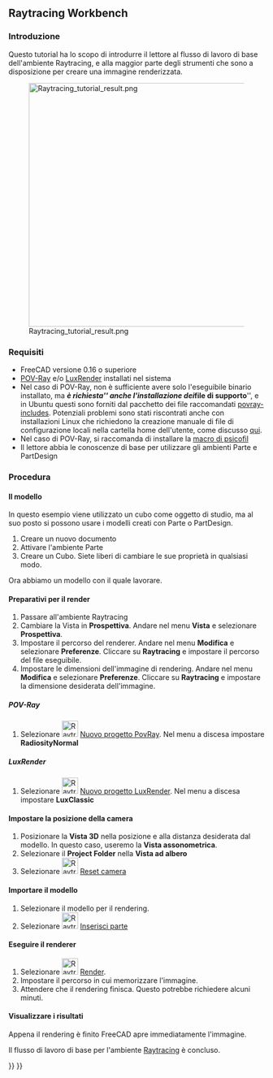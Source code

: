 <languages/>

==Raytracing Workbench==

{{VeryImportantMessage|The [[Raytracing_Workbench|Raytracing workbench]] is being superseded by the new [https://github.com/FreeCAD/FreeCAD-render Render Workbench], which is intended as its replacement. The Render Workbench can be installed through the [[Std_AddonMgr|Addon Manager]]. The information here is provided because by default FreeCAD is still shipped (as of 0.19-24276) with the Raytracing Workbench, and because the new module should basically work in the same way}}

{{TutorialInfo/it
|Topic= Raytracing
|Level= Base
|Time= 10 minuti + tempo per il Render
|Author=[http://freecadweb.org/wiki/index.php?title=User:Drei Drei]
|FCVersion=0.16 o superiore
|Files=
}}

<div class="mw-translate-fuzzy">
=== Introduzione ===
Questo tutorial ha lo scopo di introdurre il lettore al flusso di lavoro di base dell'ambiente Raytracing, e alla maggior parte degli strumenti che sono a disposizione per creare una immagine renderizzata.
</div>

[[Image:Raytracing_tutorial_result.png|480px]]

<div class="mw-translate-fuzzy">
=== Requisiti ===
* FreeCAD versione 0.16 o superiore
* [http://www.povray.org/ POV-Ray] e/o [http://www.luxrender.net/ LuxRender] installati nel sistema
* Nel caso di POV-Ray, non è sufficiente avere solo l'eseguibile binario installato, ma '''''è richiesta''''' anche l'installazione dei '''''file di supporto ''''', e in Ubuntu questi sono forniti dal pacchetto dei file raccomandati [https://packages.ubuntu.com/search?keywords=povray-includes povray-includes]. Potenziali problemi sono stati riscontrati anche con installazioni Linux che richiedono la creazione manuale di file di configurazione locali nella cartella home dell'utente, come discusso [https://forum.freecadweb.org/viewtopic.php?f=3&t=27548&start=10#p224576 qui].
* Nel caso di POV-Ray, si raccomanda di installare la   [https://github.com/psicofil/Macros_FreeCAD macro di psicofil]
* Il lettore abbia le conoscenze di base per utilizzare gli ambienti Parte e PartDesign
</div>

<span id="Procedure"></span>
<div class="mw-translate-fuzzy">
=== Procedura ===
</div> 

<div class="mw-translate-fuzzy">
==== Il modello ====
In questo esempio viene utilizzato un cubo come oggetto di studio, ma al suo posto si possono usare i modelli creati con Parte o PartDesign.
</div>

# Creare un nuovo documento
# Attivare l'ambiente Parte
# Creare un Cubo. Siete liberi di cambiare le sue proprietà in qualsiasi modo.

Ora abbiamo un modello con il quale lavorare.

<div class="mw-translate-fuzzy">
==== Preparativi per il render ====
# Passare all'ambiente Raytracing
# Cambiare la Vista in '''Prospettiva'''. Andare nel menu '''Vista''' e selezionare '''Prospettiva'''.
# Impostare il percorso del renderer. Andare nel menu '''Modifica''' e selezionare '''Preferenze'''. Cliccare su '''Raytracing''' e impostare il percorso del file eseguibile. 
# Impostare le dimensioni dell'immagine di rendering. Andare nel menu '''Modifica''' e selezionare '''Preferenze'''. Cliccare su '''Raytracing''' e impostare la dimensione desiderata dell'immagine.
</div>

<div class="mw-translate-fuzzy">
===== POV-Ray =====
# Selezionare  [[Image:Raytracing_New.png|32px]] [[Raytracing_New|Nuovo progetto PovRay]]. Nel menu a discesa impostare '''RadiosityNormal'''
</div>

<div class="mw-translate-fuzzy">
===== LuxRender =====
# Selezionare [[Image:Raytracing_Lux.png|32px]] [[Raytracing_Lux|Nuovo progetto LuxRender]]. Nel menu a discesa impostare '''LuxClassic'''
</div>

<div class="mw-translate-fuzzy">
==== Impostare la posizione della camera ====
# Posizionare la '''Vista 3D''' nella posizione e alla distanza desiderata dal modello. In questo caso, useremo la '''Vista assonometrica'''.
# Selezionare il '''Project Folder''' nella '''Vista ad albero'''
# Selezionare [[Image:Raytracing_ResetCamera.png|32px]] [[Raytracing_ResetCamera/it|Reset camera]]
</div>

<div class="mw-translate-fuzzy">
==== Importare il modello ====
# Selezionare il modello per il rendering.
# Selezionare [[Image:Raytracing_InsertPart.png|32px]] [[Raytracing_InsertPart/it|Inserisci parte]]
</div>

<div class="mw-translate-fuzzy">
====  Eseguire il renderer ====
# Selezionare  [[Image:Raytracing_Render.png|32px]] [[Raytracing_Render/it|Render]].
# Impostare il percorso in cui memorizzare l'immagine.
# Attendere che il rendering finisca. Questo potrebbe richiedere alcuni minuti.
</div>

<div class="mw-translate-fuzzy">
==== Visualizzare i risultati ====
Appena il rendering è finito FreeCAD apre immediatamente l'immagine.
</div>

<div class="mw-translate-fuzzy">
Il flusso di lavoro di base per l'ambiente [[Raytracing_Workbench/it|Raytracing]] è concluso.
</div>


{{Raytracing Tools navi{{#translation:}}}}
{{Userdocnavi{{#translation:}}}}